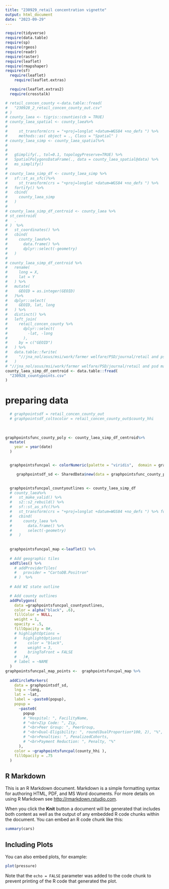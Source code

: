 ```yaml
---
title: "230929_retail concentration vignette"
output: html_document
date: "2023-09-29"
---
```


```r
require(tidyverse)
require(data.table)
require(sp)
require(rgeos)
require(readr)
require(raster)
require(leaflet)
require(rmapshaper)
require(sf)
  require(leaflet)
    require(leaflet.extras)

  require(leaflet.extras2)
  require(crosstalk)

# retail_concen_county <-data.table::fread(
#   "230928_2_retail_concen_county_out.csv"
# )
# county_laea <- tigris::counties(cb = TRUE)
# county_laea_spatial <- county_laea%>%
# 
#     st_transform(crs = "+proj=longlat +datum=WGS84 +no_defs ") %>%
#     methods::as( object = ., Class = "Spatial" ) 
# county_laea_simp <- county_laea_spatial%>%
# 
# 
#   gSimplify(., tol=0.1, topologyPreserve=TRUE) %>% 
#   SpatialPolygonsDataFrame(., data = county_laea_spatial@data) %>% 
#   ms_simplify()
# 
# county_laea_simp_df <- county_laea_simp %>% 
#   sf::st_as_sfc()%>% 
#     st_transform(crs = "+proj=longlat +datum=WGS84 +no_defs ") %>% 
#   fortify() %>% 
#   cbind(
#     county_laea_simp
#   )
# 
# county_laea_simp_df_centroid <- county_laea %>% 
# st_centroid(
#   . 
# )  %>%
#   st_coordinates() %>%
#   cbind(
#     county_laea%>%
#       data.frame() %>% 
#       dplyr::select(-geometry)
#   ) 
#  
# county_laea_simp_df_centroid %>%
#   rename(
#     long = X, 
#     lat = Y
#   ) %>%
#   mutate(
#     GEOID = as.integer(GEOID)
#   )%>%
#   dplyr::select(
#     GEOID, lat, long 
#   ) %>% 
#   distinct() %>% 
#   left_join(
#     retail_concen_county %>% 
#       dplyr::select(
#         -lat, -long
#       ), 
#     by = c("GEOID")
#   ) %>% 
#   data.table::fwrite(
#     "//jna_nol/asus/msi/work/farmer welfare/PSD/journal/retail and psd mapping/230928_countypoints.csv"
#   )
# "//jna_nol/asus/msi/work/farmer welfare/PSD/journal/retail and psd mapping", outfile = "230928_countyshapes"
county_laea_simp_df_centroid <- data.table::fread(
  "230928_countypoints.csv"
)
```

# preparing data
```r

  # graphpointsdf = retail_concen_county_out 
  # graphpointsdf_coltocolor = retail_concen_county_out$county_hhi
  
  
  
graphpointsfunc_county_poly <- county_laea_simp_df_centroid%>% 
  mutate(
    year = year(date)
  )


  graphpointsfuncpal <- colorNumeric(palette = "viridis",  domain = graphpointsfunc_county_poly$county_hhi  )

     graphpointsdf_sd <- SharedData$new(data = graphpointsfunc_county_poly)

  
  graphpointsfuncpal_countyoutlines <- county_laea_simp_df  
  # county_laea%>%
  #   st_make_valid() %>% 
  #   s2::s2_rebuild() %>%
  #   sf::st_as_sfc()%>% 
  #   st_transform(crs = "+proj=longlat +datum=WGS84 +no_defs ") %>% fortify()  %>% 
  #   cbind(
  #     county_laea %>% 
  #       data.frame() %>% 
  #       select(-geometry)
  #   )  
 
  
  graphpointsfuncpal_map <-leaflet() %>%
  
  # Add geographic tiles
  addTiles() %>%
    # addProviderTiles(
    #   provider = "CartoDB.Positron"
    # )  %>%
  
  # Add WI state outline

  # Add county outlines
  addPolygons(
    data =graphpointsfuncpal_countyoutlines,
    color = alpha("black", .6),
    fillColor = NULL,
    weight = 1,
    opacity = .5,
    fillOpacity = 0#,
    # highlightOptions = 
    #   highlightOptions(
    #     color = "black",
    #     weight = 3,
    #     bringToFront = FALSE
    #   )#,
    # label = ~NAME
  )
graphpointsfuncpal_map_points <-  graphpointsfuncpal_map %>%
  
  addCircleMarkers(
    data = graphpointsdf_sd, 
    lng = ~long,
    lat = ~lat,
    label = ~paste0(popup),
    popup = 
      ~paste0(
        popup
        # "Hospital: ", FacilityName, 
        # "<br>Zip Code: ", Zip,
        # "<br>Peer Group: ", PeerGroup,
        # "<br>Dual-Eligibility: ", round(DualProportion*100, 2), "%",
        # "<br>Penalties: ", PenalizedCohorts,
        # "<br>Payment Reduction: ", Penalty, "%"
      ),
    color = ~graphpointsfuncpal(county_hhi ),
    fillOpacity = .75
  )


```

## R Markdown

This is an R Markdown document. Markdown is a simple formatting syntax for authoring HTML, PDF, and MS Word documents. For more details on using R Markdown see <http://rmarkdown.rstudio.com>.

When you click the **Knit** button a document will be generated that includes both content as well as the output of any embedded R code chunks within the document. You can embed an R code chunk like this:

```r
summary(cars)
```

## Including Plots

You can also embed plots, for example:

```r
plot(pressure)
```

Note that the `echo = FALSE` parameter was added to the code chunk to prevent printing of the R code that generated the plot.
